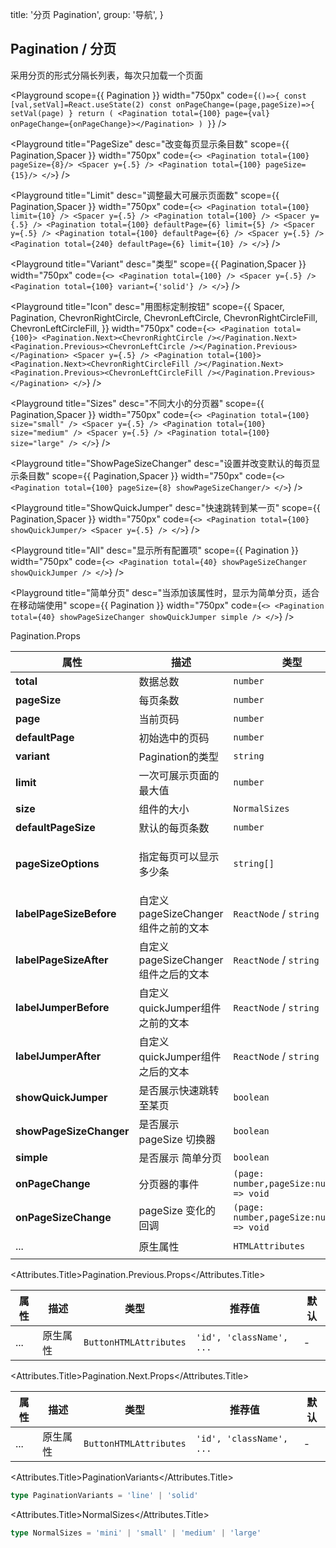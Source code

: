 
  title: '分页 Pagination',
  group: '导航',
}

## Pagination / 分页
采用分页的形式分隔长列表，每次只加载一个页面

<Playground
  scope={{ Pagination }}
  width="750px"
  code={`
      ()=>{
        const [val,setVal]=React.useState(2)
        const onPageChange=(page,pageSize)=>{
          setVal(page)
        }
        return (
          <Pagination total={100} page={val} onPageChange={onPageChange}></Pagination>
        )
      }
`}
/>

<Playground
  title="PageSize"
  desc="改变每页显示条目数"
  scope={{ Pagination,Spacer }}
  width="750px"
  code={`
<>
  <Pagination total={100} pageSize={8}/>
  <Spacer y={.5} />
  <Pagination total={100} pageSize={15}/>
</>
`}
/>


<Playground
  title="Limit"
  desc="调整最大可展示页面数"
  scope={{ Pagination,Spacer }}
  width="750px"
  code={`
<>
  <Pagination total={100} limit={10} />
  <Spacer y={.5} />
  <Pagination total={100} />
  <Spacer y={.5} />
  <Pagination total={100} defaultPage={6} limit={5} />
  <Spacer y={.5} />
  <Pagination total={100} defaultPage={6} />
  <Spacer y={.5} />
  <Pagination total={240} defaultPage={6} limit={10} />
</>
`}
/>

<Playground
  title="Variant"
  desc="类型"
  scope={{ Pagination,Spacer }}
  width="750px"
  code={`
<>
  <Pagination total={100} />
  <Spacer y={.5} />
  <Pagination total={100} variant={'solid'} />
</>
`}
/>

<Playground
  title="Icon"
  desc="用图标定制按钮"
  scope={{
    Spacer,
    Pagination,
    ChevronRightCircle,
    ChevronLeftCircle,
    ChevronRightCircleFill,
    ChevronLeftCircleFill,
  }}
  width="750px"
  code={`
<>
  <Pagination total={100}>
   <Pagination.Next><ChevronRightCircle /></Pagination.Next>
   <Pagination.Previous><ChevronLeftCircle /></Pagination.Previous>
  </Pagination>
  <Spacer y={.5} />
  <Pagination total={100}>
   <Pagination.Next><ChevronRightCircleFill /></Pagination.Next>
   <Pagination.Previous><ChevronLeftCircleFill /></Pagination.Previous>
  </Pagination>
</>
`}
/>

<Playground
  title="Sizes"
  desc="不同大小的分页器"
  scope={{ Pagination,Spacer }}
  width="750px"
  code={`
<>
  <Pagination total={100} size="small" />
  <Spacer y={.5} />
  <Pagination total={100} size="medium" />
  <Spacer y={.5} />
  <Pagination total={100} size="large" />
</>
`}
/>

<Playground
  title="ShowPageSizeChanger"
  desc="设置并改变默认的每页显示条目数"
  scope={{ Pagination,Spacer }}
  width="750px"
  code={`
<>
  <Pagination total={100} pageSize={8} showPageSizeChanger/>
</>
`}
/>

<Playground
  title="ShowQuickJumper"
  desc="快速跳转到某一页"
  scope={{ Pagination,Spacer }}
  width="750px"
  code={`
<>
  <Pagination total={100} showQuickJumper/>
  <Spacer y={.5} />
</>
`}
/>

<Playground
  title="All"
  desc="显示所有配置项"
  scope={{ Pagination }}
  width="750px"
  code={`
<>
  <Pagination total={40} showPageSizeChanger showQuickJumper />
</>
`}
/>

<Playground
  title="简单分页"
  desc="当添加该属性时，显示为简单分页，适合在移动端使用"
  scope={{ Pagination }}
  width="750px"
  code={`
<>
  <Pagination total={40} showPageSizeChanger showQuickJumper simple />
</>
`}
/>

<Attributes edit="/pages/zh-cn/components/pagination.mdx">
<Attributes.Title>Pagination.Props</Attributes.Title>

| 属性                      | 描述                               | 类型                                      | 推荐值                                     | 默认                       |
|-------------------------|-------------------------------------|------------------------------------------|-------------------------------------------|---------------------------|
| **total**               | 数据总数                             | `number`                                 |                                           | 1                         |
| **pageSize**            | 每页条数                             | `number`                                 | -                                         | -                         |
| **page**                | 当前页码                             | `number`                                 | -                                         | 1                         |
| **defaultPage**         | 初始选中的页码                        | `number`                                 | -                                         | 1                         |
| **variant**             | Pagination的类型                     | `string`                                 | [PaginationVariants](#paginationvariants) | `line`                    |
| **limit**               | 一次可展示页面的最大值                  | `number`                                 | -                                         | 7                         |
| **size**                | 组件的大小                            | `NormalSizes`                            | [NormalSizes](#normalsizes)               | `medium`                  |
| **defaultPageSize**     | 默认的每页条数                         | `number`                                 | -                                         | 10                        |
| **pageSizeOptions**     | 指定每页可以显示多少条                  | `string[]`                               | -                                         | ['10', '20', '50', '100'] |
| **labelPageSizeBefore** | 自定义pageSizeChanger组件之前的文本     | `ReactNode` / `string`                   | -                                         | `SHOW`                    |
| **labelPageSizeAfter**  | 自定义pageSizeChanger组件之后的文本     | `ReactNode` / `string`                   | -                                         | `RECORDS`                 |
| **labelJumperBefore**   | 自定义quickJumper组件之前的文本         | `ReactNode` / `string`                   | -                                         | `GO TO`                   |
| **labelJumperAfter**    | 自定义quickJumper组件之后的文本         | `ReactNode` / `string`                   | -                                         | `PAGE`                    |
| **showQuickJumper**     | 是否展示快速跳转至某页                  | `boolean`                                | -                                         | false                     |
| **showPageSizeChanger** | 是否展示 pageSize 切换器               | `boolean`                                | -                                         | false                     |
| **simple**              | 是否展示 简单分页                      | `boolean`                                | -                                         | false                     |
| **onPageChange**        | 分页器的事件                           | `(page: number,pageSize:number) => void` | -                                         | -                         |
| **onPageSizeChange**    | pageSize 变化的回调                   | `(page: number,pageSize:number) => void`  | -                                         | -                         |
| ...                     | 原生属性                              | `HTMLAttributes`                          | `'id', 'className', ...`                 | -                         |



<Attributes.Title>Pagination.Previous.Props</Attributes.Title>

| 属性  | 描述     | 类型                    | 推荐值                    | 默认 |
| ---- | -------- | ---------------------- | ------------------------ | ---- |
| ...  | 原生属性  | `ButtonHTMLAttributes` | `'id', 'className', ...` | -    |

<Attributes.Title>Pagination.Next.Props</Attributes.Title>

| 属性  | 描述     | 类型                    | 推荐值                    | 默认 |
| ---- | -------- | ---------------------- | ------------------------ | ---- |
| ...  | 原生属性  | `ButtonHTMLAttributes` | `'id', 'className', ...` | -    |


<Attributes.Title>PaginationVariants</Attributes.Title>

```ts
type PaginationVariants = 'line' | 'solid'
```

<Attributes.Title>NormalSizes</Attributes.Title>

```ts
type NormalSizes = 'mini' | 'small' | 'medium' | 'large'
```




</Attributes>

